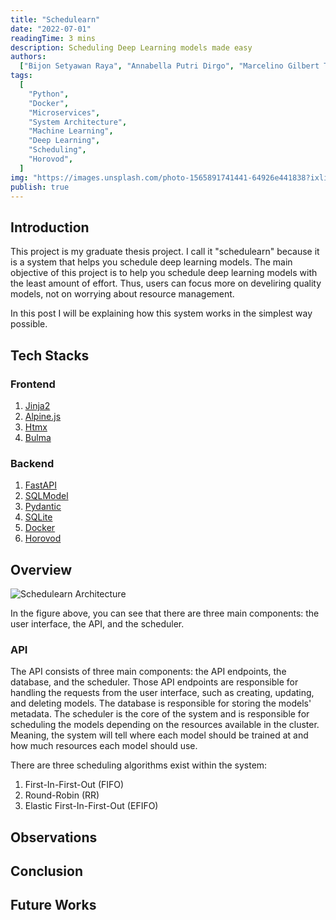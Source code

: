 ```yaml
---
title: "Schedulearn"
date: "2022-07-01"
readingTime: 3 mins
description: Scheduling Deep Learning models made easy
authors:
  ["Bijon Setyawan Raya", "Annabella Putri Dirgo", "Marcelino Gilbert Tagore"]
tags:
  [
    "Python",
    "Docker",
    "Microservices",
    "System Architecture",
    "Machine Learning",
    "Deep Learning",
    "Scheduling",
    "Horovod",
  ]
img: "https://images.unsplash.com/photo-1565891741441-64926e441838?ixlib=rb-4.0.3&ixid=MnwxMjA3fDB8MHxwaG90by1wYWdlfHx8fGVufDB8fHx8&auto=format&fit=crop&w=1771&q=80"
publish: true
---
```


## Introduction

This project is my graduate thesis project. I call it "schedulearn" because it is a system that helps you schedule deep learning models.
The main objective of this project is to help you schedule deep learning models with the least amount of effort.
Thus, users can focus more on develiring quality models, not on worrying about resource management.

In this post I will be explaining how this system works in the simplest way possible.

## Tech Stacks

### Frontend

1. [Jinja2](https://jinja.palletsprojects.com/en/3.0.x/)
2. [Alpine.js](https://alpinejs.dev/)
3. [Htmx](https://htmx.org/)
4. [Bulma](https://bulma.io/)

### Backend

1. [FastAPI](https://fastapi.tiangolo.com/)
2. [SQLModel](https://sqlmodel.tiangolo.com/)
3. [Pydantic](https://pydantic-docs.helpmanual.io/)
4. [SQLite](https://www.sqlite.org/)
5. [Docker](https://docker-py.readthedocs.io/en/stable/index.html)
6. [Horovod](https://horovod.readthedocs.io/en/stable/)

## Overview

![Schedulearn Architecture](/images/portfolios/schedulearn/schedulearn-architecture.png "Schedulearn Architecture")

In the figure above, you can see that there are three main components: the user interface, the API, and the scheduler.

### API

The API consists of three main components: the API endpoints, the database, and the scheduler.
Those API endpoints are responsible for handling the requests from the user interface, such as creating, updating, and deleting models.
The database is responsible for storing the models' metadata.
The scheduler is the core of the system and is responsible for scheduling the models depending on the resources available in the cluster.
Meaning, the system will tell where each model should be trained at and how much resources each model should use.

There are three scheduling algorithms exist within the system:

1. First-In-First-Out (FIFO)
2. Round-Robin (RR)
3. Elastic First-In-First-Out (EFIFO)

## Observations

## Conclusion

## Future Works
